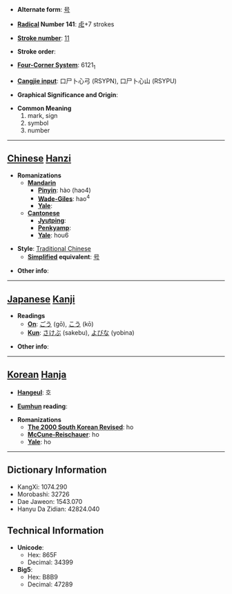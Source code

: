 * '''Alternate form''': [[号]]

* '''[[Wiktionary:Chinese radical index| Radical]] Number 141''': [[Wiktionary:Chinese radical index 虍|虍]]+7 strokes

* '''[[Wiktionary:Chinese total strokes index|Stroke number]]''': [[Wiktionary:Chinese total strokes index 11|11]]

* '''Stroke order''': 

* '''[[Wiktionary:Chinese four corner index|Four-Corner System]]''': 6121<sub>1</sub>

* '''[[Wiktionary:Chinese Cangjie index|Cangjie input]]''': 口尸卜心弓 (RSYPN), 口尸卜心山 (RSYPU)

* '''Graphical Significance and Origin''': 

* '''Common Meaning'''
*#mark, sign
*# symbol
*# number


----

== [[Chinese]] [[Hanzi]] ==

* '''Romanizations'''
** '''[[Mandarin]]'''
*** '''[[Pinyin]]''': hào (hao4)
*** '''[[Wade-Giles]]''': hao<sup>4</sup>
*** '''[[Yale]]''': 
** '''[[Cantonese]]'''
*** '''[[Jyutping]]''':
*** '''[[Penkyamp]]''': 
*** '''[[Yale]]''': hou6

* '''Style''': [[Traditional Chinese]] 
** '''[[Simplified Chinese|Simplified]] equivalent''': [[号]]

* '''Other info''': 

----

== [[Japanese]] [[Kanji]] ==

* '''Readings'''
** '''[[On]]''': [[ごう]] (gō), [[こう]] (kō)
** '''[[Kun]]''': [[さけぶ]] (sakebu), [[よびな]] (yobina)

* '''Other info''':  

----

== [[Korean]] [[Hanja]] ==

* '''[[Hangeul]]''': 호

* '''[[Eumhun]] reading''': 

* '''Romanizations'''
** '''[[The 2000 South Korean Revised Romanization|The 2000 South Korean Revised]]''': ho
** '''[[McCune-Reischauer]]''': ho
** '''[[Yale]]''': ho

----

== Dictionary Information ==

* KangXi: 1074.290
* Morobashi: 32726
* Dae Jaweon: 1543.070
* Hanyu Da Zidian: 42824.040

== Technical Information ==

* '''Unicode''':
** Hex: 865F
** Decimal: 34399
* '''Big5''':
** Hex: B8B9
** Decimal: 47289